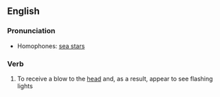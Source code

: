 ==English==

===Pronunciation===
* Homophones: [[sea stars]]

===Verb===
{{en-verb|inf=to [[see]] [[stars]]|[[sees]] stars|[[seeing]] stars|[[saw]] stars|[[seen]] stars}}

# To receive a blow to the [[head]] and, as a result, appear to see flashing lights
